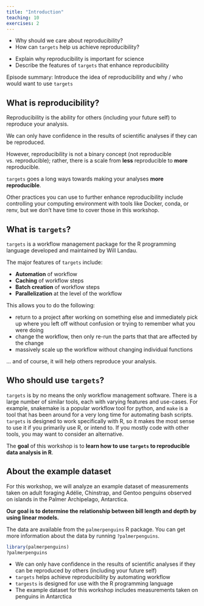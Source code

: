 ```yaml
---
title: "Introduction"
teaching: 10
exercises: 2
---
```


:::::::::::::::::::::::::::::::::::::: questions 

- Why should we care about reproducibility?
- How can `targets` help us achieve reproducibility?

::::::::::::::::::::::::::::::::::::::::::::::::

::::::::::::::::::::::::::::::::::::: objectives

- Explain why reproducibility is important for science
- Describe the features of `targets` that enhance reproducibility

::::::::::::::::::::::::::::::::::::::::::::::::

::::::::::::::::::::::::::::::::::::: {.instructor}

Episode summary: Introduce the idea of reproducibility and why / who would want to use `targets`

:::::::::::::::::::::::::::::::::::::

## What is reproducibility?

Reproducibility is the ability for others (including your future self) to reproduce your analysis.

We can only have confidence in the results of scientific analyses if they can be reproduced.

However, reproducibility is not a binary concept (not reproducible vs. reproducible); rather, there is a scale from **less** reproducible to **more** reproducible.

`targets` goes a long ways towards making your analyses **more reproducible**.

Other practices you can use to further enhance reproducibility include controlling your computing environment with tools like Docker, conda, or renv, but we don't have time to cover those in this workshop.

## What is `targets`?

`targets` is a workflow management package for the R programming language developed and maintained by Will Landau.

The major features of `targets` include:

- **Automation** of workflow
- **Caching** of workflow steps
- **Batch creation** of workflow steps
- **Parallelization** at the level of the workflow

This allows you to do the following:

- return to a project after working on something else and immediately pick up where you left off without confusion or trying to remember what you were doing
- change the workflow, then only re-run the parts that that are affected by the change
- massively scale up the workflow without changing individual functions

... and of course, it will help others reproduce your analysis.

## Who should use `targets`?

`targets` is by no means the only workflow management software.
There is a large number of similar tools, each with varying features and use-cases.
For example, snakemake is a popular workflow tool for python, and `make` is a tool that has been around for a very long time for automating bash scripts.
`targets` is designed to work specifically with R, so it makes the most sense to use it if you primarily use R, or intend to.
If you mostly code with other tools, you may want to consider an alternative.

The **goal** of this workshop is to **learn how to use `targets` to reproducible data analysis in R**.

## About the example dataset

For this workshop, we will analyze an example dataset of measurements taken on adult foraging Adélie, Chinstrap, and Gentoo penguins observed on islands in the Palmer Archipelago, Antarctica.

**Our goal is to determine the relationship between bill length and depth by using linear models.**

The data are available from the `palmerpenguins` R package. You can get more information about the data by running `?palmerpenguins`.

```r
library(palmerpenguins)
?palmerpenguins
```

::::::::::::::::::::::::::::::::::::: keypoints 

- We can only have confidence in the results of scientific analyses if they can be reproduced by others (including your future self)
- `targets` helps achieve reproducibility by automating workflow
- `targests` is designed for use with the R programming language
- The example dataset for this workshop includes measurements taken on penguins in Antarctica

::::::::::::::::::::::::::::::::::::::::::::::::
